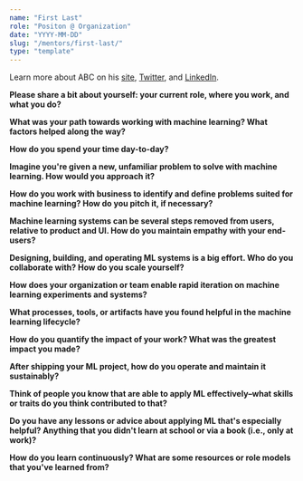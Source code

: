 ```yaml
---
name: "First Last"
role: "Positon @ Organization"
date: "YYYY-MM-DD"
slug: "/mentors/first-last/"
type: "template"
---
```

Learn more about ABC on his [site](https://eugeneyan.com/), [Twitter](https://twitter.com/eugeneyan), and [LinkedIn](https://www.linkedin.com/in/eugeneyan/).

**Please share a bit about yourself: your current role, where you work, and what you do?**


**What was your path towards working with machine learning? What factors helped along the way?**


**How do you spend your time day-to-day?**


**Imagine you're given a new, unfamiliar problem to solve with machine learning. How would you approach it?**


**How do you work with business to identify and define problems suited for machine learning? How do you pitch it, if necessary?**


**Machine learning systems can be several steps removed from users, relative to product and UI. How do you maintain empathy with your end-users?**


**Designing, building, and operating ML systems is a big effort. Who do you collaborate with? How do you scale yourself?**


**How does your organization or team enable rapid iteration on machine learning experiments and systems?**


**What processes, tools, or artifacts have you found helpful in the machine learning lifecycle?**


**How do you quantify the impact of your work? What was the greatest impact you made?**


**After shipping your ML project, how do you operate and maintain it sustainably?**


**Think of people you know that are able to apply ML effectively–what skills or traits do you think contributed to that?**


**Do you have any lessons or advice about applying ML that's especially helpful? Anything that you didn't learn at school or via a book (i.e., only at work)?**


**How do you learn continuously? What are some resources or role models that you've learned from?**
